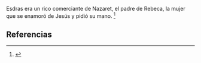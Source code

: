 Esdras era un rico comerciante de Nazaret, el padre de Rebeca, la mujer que se enamoró de Jesús y pidió su mano. <ref name="n0">{{lib|LU|127|5|1,2,6}}</ref> 

== Referencias ==

<references/>
